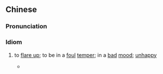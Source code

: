 {{also|鼻子不是鼻子脸不是脸}}
==Chinese==
{{zh-forms|s=鼻子不是鼻子脸不是脸|type=222121|2=to not be|5=to not be|lit=the nose is not the nose and the face is not the face}}

===Pronunciation===
{{zh-pron
|m=bízi 不shì bízi liǎn 不shì liǎn
|cat=id
}}

===Idiom===
{{zh-idiom}}

# {{lb|zh|colloquial}} to [[flare up]]; to be in a [[foul]] [[temper]]; in a [[bad]] [[mood]]; [[unhappy]]
#* {{zh-x|正當 猴子{zi} 忙 得{de} 昏天暗地 之 時，肥 貓 會 突然 提起 猴子{zi} 早 就 忘 了 的 另外 幾 件 事，然後 就 '''鼻子{zi}.不是.鼻子{zi}.臉.不是.臉''' 的 把 猴子{zi} 狠狠 臭罵 一 頓。|Just as the monkey was dazed and confused, the fat cat suddenly mentioned something he had forgotten, whereupon the fat cat '''got ticked off''' and ruthlessly started to abuse him.|ref='''2006:''' Crystal (ed.), ''[http://article.zhaopin.com/pub/view.jsp?id=52814 序章：三、為什麼要解聘員工]''}}